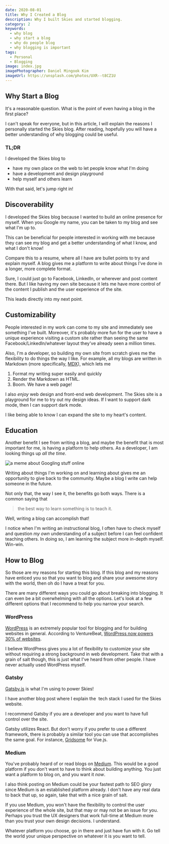 ```yaml
---
date: 2020-08-01
title: Why I Created a Blog
description: Why I built Skies and started blogging.
category: 2
keywords:
  - why blog
  - why start a blog
  - why do people blog
  - why blogging is important
tags:
  - Personal
  - Blogging
image: index.jpg
imagePhotographer: Daniel Mingook Kim
imageUrl: https://unsplash.com/photos/UXR--t8CZ1U
---
```


## Why Start a Blog

It's a reasonable question. What is the point of even having a blog in the first
place?

I can't speak for everyone, but in this article, I will explain the reasons I
personally started the Skies blog. After reading, hopefully you will have a
better understanding of why blogging could be useful.

### TL;DR

I developed the Skies blog to

- have my own place on the web to let people know what I'm doing
- have a development and design playground
- help myself and others learn

With that said, let's jump right in!

## Discoverability

I developed the Skies blog because I wanted to build an online presence for
myself. When you Google my name, you can be taken to my blog and see what I'm up
to.

This can be beneficial for people interested in working with me because they can
see my blog and get a better understanding of what I know, and what I don't
know!

Compare this to a resume, where all I have are bullet points to try and explain
myself. A blog gives me a platform to write about things I've done in a longer,
more complete format.

Sure, I could just go to Facebook, LinkedIn, or wherever and post content there.
But I like having my own site because it lets me have more control of the
content I publish and the user experience of the site.

This leads directly into my next point.

## Customizability

People interested in my work can come to my site and immediately see something
I've built. Moreover, it's probably more fun for the user to have a unique
experience visiting a custom site rather than seeing the same
Facebook/LinkedIn/whatever layout they've already seen a million times.

Also, I'm a developer, so building my own site from scratch gives me the
flexibility to do things the way I like. For example, all my blogs are written
in Markdown (more specifically, [MDX](https://mdxjs.com/)), which lets me

1. Format my writing super easily and quickly
2. Render the Markdown as HTML.
3. Boom. We have a web page!

I also _enjoy_ web design and front-end web development. The Skies site is a
playground for me to try out my design ideas. If I want to support dark mode,
then I can support dark mode.

I like being able to know I can expand the site to my heart's content.

## Education

Another benefit I see from writing a blog, and maybe the benefit that is most
important for me, is having a platform to help others. As a developer, I am
looking things up _all the time_.

![a meme about Googling stuff online](google.jpg)

Writing about things I'm working on and learning about gives me an opportunity
to give back to the community. Maybe a blog I write can help someone in the
future.

Not only that, the way I see it, the benefits go both ways. There is a common
saying that

> the best way to learn something is to teach it.

Well, writing a blog can accomplish that!

I notice when I'm writing an instructional blog, I often have to check myself
and question _my own_ understanding of a subject before I can feel confident
teaching others. In doing so, I am learning the subject more in-depth myself.
Win-win.

## How to Blog

So those are my reasons for starting this blog. If this blog and my reasons have
enticed you so that you want to blog and share your awesome story with the
world, then oh do I have a treat for you.

There are many different ways you could go about breaking into blogging. It can
even be a bit overwhelming with all the options. Let's look at a few different
options that I recommend to help you narrow your search.

### WordPress

[WordPress](https://wordpress.org/) is an extremely popular tool for blogging
and for building websites in general. According to VentureBeat,
[WordPress now powers 30% of websites](https://venturebeat.com/2018/03/05/wordpress-now-powers-30-of-websites/#:~:text=WordPress%20now%20powers%2030%20percent,percent%20mark%20in%20November%202015.).

I believe WordPress gives you a lot of flexibility to customize your site
without requiring a strong background in web development. Take that with a grain
of salt though, this is just what I've heard from other people. I have never
actually used WordPress myself.

### Gatsby

[Gatsby.js](https://www.gatsbyjs.org/) is what I'm using to power Skies!

<aside>
  <p>
    I have another blog post where I explain the&nbsp;
    <ExternalLink href="/blog/tech-stack">tech stack</ExternalLink>&nbsp;I used for
    the Skies website.
  </p>
</aside>

I recommend Gatsby if you are a developer and you want to have full control over
the site.

Gatsby utilizes React. But don't worry if you prefer to use a different
framework, there is probably a similar tool you can use that accomplishes the
same goal. For instance, [Gridsome](https://gridsome.org/) for Vue.js.

### Medium

You've probably heard of or read blogs on [Medium](https://medium.com/). This
would be a good platform if you don't want to have to think about building
anything. You just want a platform to blog on, and you want it _now_.

I also think posting on Medium could be your fastest path to SEO glory since
Medium is an established platform already. I don't have any real data to back
that up, so again, take that with a nice grain of salt.

If you use Medium, you won't have the flexibility to control the user experience
of the whole site, but that may or may not be an issue for you. Perhaps you
trust the UX designers that work full-time at Medium more than you trust your
own design decisions. I understand.

Whatever platform you choose, go in there and just have fun with it. Go tell the
world your unique perspective on whatever it is you want to tell.

